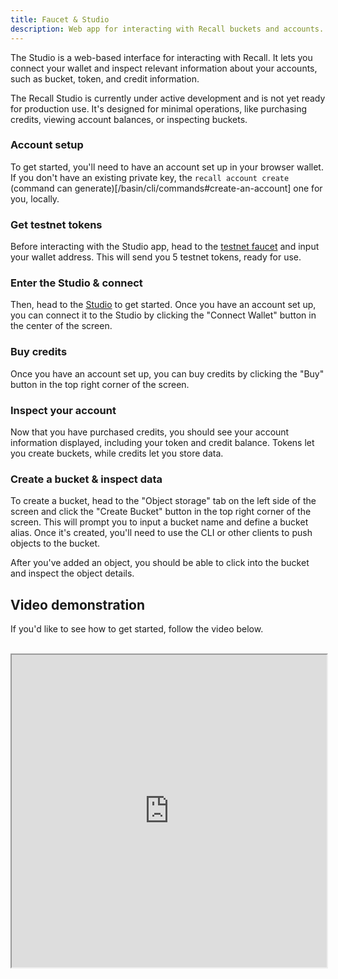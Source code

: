 ```yaml
---
title: Faucet & Studio
description: Web app for interacting with Recall buckets and accounts.
---
```



The Studio is a web-based interface for interacting with Recall. It lets you connect your wallet and
inspect relevant information about your accounts, such as bucket, token, and credit information.

<Callout>

The Recall Studio is currently under active development and is not yet ready for production use.
It's designed for minimal operations, like purchasing credits, viewing account balances, or
inspecting buckets.

</Callout>

<Steps>

### Account setup

To get started, you'll need to have an account set up in your browser wallet. If you don't have an
existing private key, the `recall account create` (command can
generate)[/basin/cli/commands#create-an-account] one for you, locally.

### Get testnet tokens

Before interacting with the Studio app, head to the [testnet faucet](https://faucet.recall.network)
and input your wallet address. This will send you 5 testnet tokens, ready for use.

### Enter the Studio & connect

Then, head to the [Studio](https://studio.recall.network) to get started. Once you have an account
set up, you can connect it to the Studio by clicking the "Connect Wallet" button in the center of
the screen.

### Buy credits

Once you have an account set up, you can buy credits by clicking the "Buy" button in the top right
corner of the screen.

### Inspect your account

Now that you have purchased credits, you should see your account information displayed, including
your token and credit balance. Tokens let you create buckets, while credits let you store data.

### Create a bucket & inspect data

To create a bucket, head to the "Object storage" tab on the left side of the screen and click the
"Create Bucket" button in the top right corner of the screen. This will prompt you to input a bucket
name and define a bucket alias. Once it's created, you'll need to use the CLI or other clients to
push objects to the bucket.

After you've added an object, you should be able to click into the bucket and inspect the object
details.

</Steps>

## Video demonstration

If you'd like to see how to get started, follow the video below.

<div className="w-full">
  <br />
  <iframe
    className="w-full aspect-video"
    width="100%"
    height="500px"
    title="Basin CLI"
    src="https://drive.google.com/file/d/1WJpGi2VK8AcE8s_rMS7J27B7FL-NTHbf/preview"
    allow="accelerometer; autoplay; clipboard-write; encrypted-media; gyroscope; picture-in-picture"
    allowFullScreen
  />
</div>
